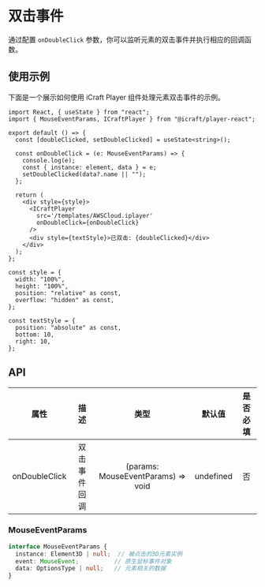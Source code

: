 # 双击事件

通过配置 `onDoubleClick` 参数，你可以监听元素的双击事件并执行相应的回调函数。

## 使用示例

下面是一个展示如何使用 iCraft Player 组件处理元素双击事件的示例。


<Wrap>
  <DoubleClickDemo />
</Wrap>

```tsx copy
import React, { useState } from "react";
import { MouseEventParams, ICraftPlayer } from "@icraft/player-react";

export default () => {
  const [doubleClicked, setDoubleClicked] = useState<string>();

  const onDoubleClick = (e: MouseEventParams) => {
    console.log(e);
    const { instance: element, data } = e;
    setDoubleClicked(data?.name || "");
  };

  return (
    <div style={style}>
      <ICraftPlayer
        src='/templates/AWSCloud.iplayer'
        onDoubleClick={onDoubleClick}
      />
      <div style={textStyle}>已双击: {doubleClicked}</div>
    </div>
  );
};

const style = {
  width: "100%",
  height: "100%",
  position: "relative" as const,
  overflow: "hidden" as const,
};

const textStyle = {
  position: "absolute" as const,
  bottom: 10,
  right: 10,
};

```

## API

|      属性      |     描述     |                类型                | 默认值  | 是否必填 |
| :------------: | :----------: | :--------------------------------: | :-----: | :------: |
| onDoubleClick | 双击事件回调 | (params: MouseEventParams) => void | undefined |   否    |

### MouseEventParams

```ts
interface MouseEventParams {
  instance: Element3D | null;  // 被点击的3D元素实例
  event: MouseEvent;          // 原生鼠标事件对象
  data: OptionsType | null;   // 元素相关的数据
}
```
